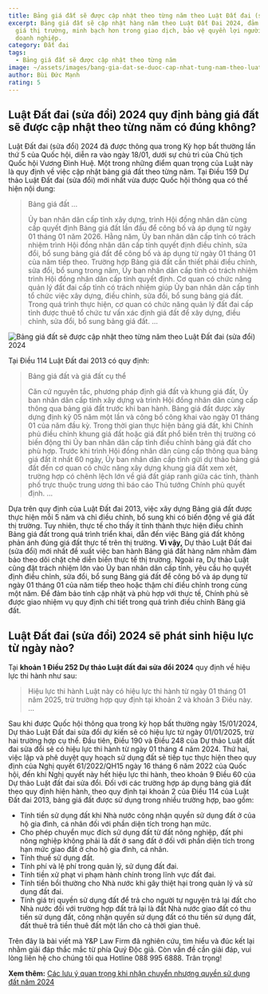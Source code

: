 ```yaml
---
title: Bảng giá đất sẽ được cập nhật theo từng năm theo Luật Đất đai (sửa đổi) 2024
excerpt: Bảng giá đất sẽ cập nhật hàng năm theo Luật Đất Đai 2024, đảm bảo sát
  giá thị trường, minh bạch hơn trong giao dịch, bảo vệ quyền lợi người dân và
  doanh nghiệp.
category: Đất đai
tags:
  - Bảng giá đất sẽ được cập nhật theo từng năm
image: ~/assets/images/bang-gia-dat-se-duoc-cap-nhat-tung-nam-theo-luat-dat-dai-sua-doi-2024.jpg
author: Bùi Đức Mạnh
rating: 5
---
```

## Luật Đất đai (sửa đổi) 2024 quy định bảng giá đất sẽ được cập nhật theo từng năm có đúng không?

Luật Đất đai (sửa đổi) 2024 đã được thông qua trong Kỳ họp bất thường lần thứ 5 của Quốc hội, diễn ra vào ngày 18/01, dưới sự chủ trì của Chủ tịch Quốc hội Vương Đình Huệ. Một trong những điểm quan trọng của Luật này là quy định về việc cập nhật bảng giá đất theo từng năm.
Tại Điều 159 Dự thảo Luật Đất đai (sửa đổi) mới nhất vừa được Quốc hội thông qua có thể hiện nội dung:

> Bảng giá đất
> ...
>
> Ủy ban nhân dân cấp tỉnh xây dựng, trình Hội đồng nhân dân cùng cấp quyết định Bảng giá đất lần đầu để công bố và áp dụng từ ngày 01 tháng 01 năm 2026. Hằng năm, Ủy ban nhân dân cấp tỉnh có trách nhiệm trình Hội đồng nhân dân cấp tỉnh quyết định điều chỉnh, sửa đổi, bổ sung bảng giá đất để công bố và áp dụng từ ngày 01 tháng 01 của năm tiếp theo.
> Trường hợp Bảng giá đất cần thiết phải điều chỉnh, sửa đổi, bổ sung trong năm, Ủy ban nhân dân cấp tỉnh có trách nhiệm trình Hội đồng nhân dân cấp tỉnh quyết định.
> Cơ quan có chức năng quản lý đất đai cấp tỉnh có trách nhiệm giúp Ủy ban nhân dân cấp tỉnh tổ chức việc xây dựng, điều chỉnh, sửa đổi, bổ sung bảng giá đất. Trong quá trình thực hiện, cơ quan có chức năng quản lý đất đai cấp tỉnh được thuê tổ chức tư vấn xác định giá đất để xây dựng, điều chỉnh, sửa đổi, bổ sung bảng giá đất.
> ...

![Bảng giá đất sẽ được cập nhật theo từng năm theo Luật Đất đai (sửa đổi) 2024](~/assets/images/bang-gia-dat-duoc-cap-nhat-tung-nam-theo-luat-dat-dai-sua-doi-2024.jpg "Bang-gia-dat-se-duoc-cap-nhat-theo-tung-nam-theo-luat-dat-dai-sua-doi-2024")

Tại Điều 114 Luật Đất đai 2013 có quy định:

> Bảng giá đất và giá đất cụ thể
>
> Căn cứ nguyên tắc, phương pháp định giá đất và khung giá đất, Ủy ban nhân dân cấp tỉnh xây dựng và trình Hội đồng nhân dân cùng cấp thông qua bảng giá đất trước khi ban hành. Bảng giá đất được xây dựng định kỳ 05 năm một lần và công bố công khai vào ngày 01 tháng 01 của năm đầu kỳ.
> Trong thời gian thực hiện bảng giá đất, khi Chính phủ điều chỉnh khung giá đất hoặc giá đất phổ biến trên thị trường có biến động thì Ủy ban nhân dân cấp tỉnh điều chỉnh bảng giá đất cho phù hợp.
> Trước khi trình Hội đồng nhân dân cùng cấp thông qua bảng giá đất ít nhất 60 ngày, Ủy ban nhân dân cấp tỉnh gửi dự thảo bảng giá đất đến cơ quan có chức năng xây dựng khung giá đất xem xét, trường hợp có chênh lệch lớn về giá đất giáp ranh giữa các tỉnh, thành phố trực thuộc trung ương thì báo cáo Thủ tướng Chính phủ quyết định.
> ...

Dựa trên quy định của Luật Đất đai 2013, việc xây dựng Bảng giá đất được thực hiện mỗi 5 năm và chỉ điều chỉnh, bổ sung khi có biến động về giá đất thị trường. Tuy nhiên, thực tế cho thấy ít tỉnh thành thực hiện điều chỉnh Bảng giá đất trong quá trình triển khai, dẫn đến việc Bảng giá đất không phản ánh đúng giá đất thực tế trên thị trường.
**Vì vậy,** Dự thảo Luật Đất đai (sửa đổi) mới nhất đề xuất việc ban hành Bảng giá đất hàng năm nhằm đảm bảo theo dõi chặt chẽ diễn biến thực tế thị trường. Ngoài ra, Dự thảo Luật cũng đặt trách nhiệm lớn vào Ủy ban nhân dân cấp tỉnh, yêu cầu họ quyết định điều chỉnh, sửa đổi, bổ sung Bảng giá đất để công bố và áp dụng từ ngày 01 tháng 01 của năm tiếp theo hoặc thậm chí điều chỉnh trong cùng một năm. Để đảm bảo tính cập nhật và phù hợp với thực tế, Chính phủ sẽ được giao nhiệm vụ quy định chi tiết trong quá trình điều chỉnh Bảng giá đất.

## Luật Đất đai (sửa đổi) 2024 sẽ phát sinh hiệu lực từ ngày nào?

Tại **khoản 1 Điều 252 Dự thảo Luật đất đai sửa đổi 2024** quy định về hiệu lực thi hành như sau:

> Hiệu lực thi hành
> Luật này có hiệu lực thi hành từ ngày 01 tháng 01 năm 2025, trừ trường hợp quy định tại khoản 2 và khoản 3 Điều này.
> ...

Sau khi được Quốc hội thông qua trong kỳ họp bất thường ngày 15/01/2024, Dự thảo Luật Đất đai sửa đổi dự kiến sẽ có hiệu lực từ ngày 01/01/2025, trừ hai trường hợp cụ thể. Đầu tiên, Điều 190 và Điều 248 của Dự thảo Luật đất đai sửa đổi sẽ có hiệu lực thi hành từ ngày 01 tháng 4 năm 2024. Thứ hai, việc lập và phê duyệt quy hoạch sử dụng đất sẽ tiếp tục thực hiện theo quy định của Nghị quyết 61/2022/QH15 ngày 16 tháng 6 năm 2022 của Quốc hội, đến khi Nghị quyết này hết hiệu lực thi hành, theo khoản 9 Điều 60 của Dự thảo Luật đất đai sửa đổi.
Đối với các trường hợp áp dụng bảng giá đất theo quy định hiện hành, theo quy định tại khoản 2 của Điều 114 của Luật Đất đai 2013, bảng giá đất được sử dụng trong nhiều trường hợp, bao gồm:

* Tính tiền sử dụng đất khi Nhà nước công nhận quyền sử dụng đất ở của hộ gia đình, cá nhân đối với phần diện tích trong hạn mức.
* Cho phép chuyển mục đích sử dụng đất từ đất nông nghiệp, đất phi nông nghiệp không phải là đất ở sang đất ở đối với phần diện tích trong hạn mức giao đất ở cho hộ gia đình, cá nhân.
* Tính thuế sử dụng đất.
* Tính phí và lệ phí trong quản lý, sử dụng đất đai.
* Tính tiền xử phạt vi phạm hành chính trong lĩnh vực đất đai.
* Tính tiền bồi thường cho Nhà nước khi gây thiệt hại trong quản lý và sử dụng đất đai.
* Tính giá trị quyền sử dụng đất để trả cho người tự nguyện trả lại đất cho Nhà nước đối với trường hợp đất trả lại là đất Nhà nước giao đất có thu tiền sử dụng đất, công nhận quyền sử dụng đất có thu tiền sử dụng đất, đất thuê trả tiền thuê đất một lần cho cả thời gian thuê.

Trên đây là bài viết mà Y&P Law Firm đã nghiên cứu, tìm hiểu và đúc kết lại nhằm giải đáp thắc mắc từ phía Quý Độc giả. Còn vấn đề cần giải đáp, vui lòng liên hệ cho chúng tôi qua Hotline 088 995 6888. Trân trọng!

**Xem thêm:** [Các lưu ý quan trọng khi nhận chuyển nhượng quyền sử dụng đất năm 2024](https://yplawfirm.vn/phap-ly/cac-luu-y-quan-trong-khi-nhan-chuyen-nhuong-quyen-su-dung-dat-nam-2024)
